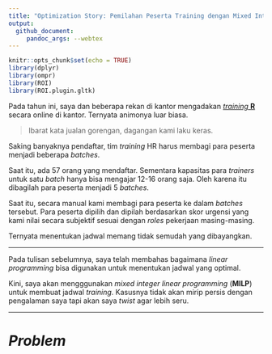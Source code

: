 ```yaml
---
title: "Optimization Story: Pemilahan Peserta Training dengan Mixed Integer Linear Programming"
output:
  github_document:
     pandoc_args: --webtex
---
```


```r
knitr::opts_chunk$set(echo = TRUE)
library(dplyr)
library(ompr)
library(ROI)
library(ROI.plugin.gltk)
```

Pada tahun ini, saya dan beberapa rekan di kantor mengadakan [_training_ __R__](https://ikanx101.com/blog/training-replikasi/) secara online di kantor. Ternyata animonya luar biasa. 

> Ibarat kata jualan gorengan, dagangan kami laku keras.

Saking banyaknya pendaftar, tim _training_ HR harus membagi para peserta menjadi beberapa _batches_.

Saat itu, ada 57 orang yang mendaftar. Sementara kapasitas para _trainers_ untuk satu _batch_ hanya bisa mengajar 12-16 orang saja. Oleh karena itu dibagilah para peserta menjadi 5 _batches_.

Saat itu, secara manual kami membagi para peserta ke dalam _batches_ tersebut. Para peserta dipilih dan dipilah berdasarkan skor urgensi yang kami nilai secara subjektif sesuai dengan _roles_ pekerjaan masing-masing.

Ternyata menentukan jadwal memang tidak semudah yang dibayangkan.

---

Pada tulisan sebelumnya, saya telah membahas bagaimana _linear programming_ bisa digunakan untuk menentukan jadwal yang optimal.

Kini, saya akan mengggunakan _mixed integer linear programming_ (__MILP__) untuk membuat jadwal _training_. Kasusnya tidak akan mirip persis dengan pengalaman saya tapi akan saya _twist_ agar lebih seru.

---

# _Problem_
